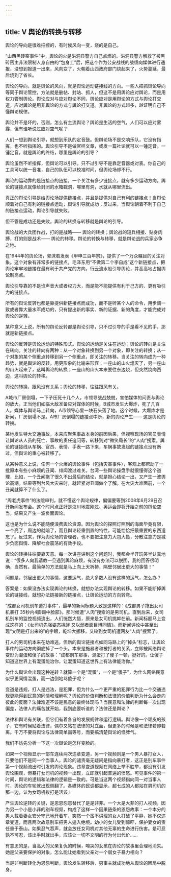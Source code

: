 ```yaml
---
---
---
```

title: Ⅴ 舆论的转换与转移
---

舆论的导向是很难把控的，有时候风向一变，烧的是自己。

“山西黑砖窑事件”中，舆论的火是洪洞县警方自己点燃的。洪洞县警方解救了被黑砖窑主非法限制人身自由的“包身工”后，把这个作为公安战线的战绩向媒体进行通报，没想到报道一出来，风向变了，火朝着山西政府部门烧起来了，火势蔓延，最后烧到了省长。

舆论的导向，就是舆论的风向，就是舆论运动链接线的方向。一些人把抓舆论导向等同于舆论管控，方法就是删帖、封站、抓人，但这不是用舆论应对舆论，而是用权力管制舆论。舆论应对与应对舆论不同，舆论应对是用舆论的方式与舆论打交道，应对舆论是用非舆论的方式与舆论打交道。非舆论的方式越多，越证明自己不懂舆论规律。

舆论并不是坏的，否则，怎么有主流舆论？舆论是生活的空气，人们可以应对雾霾，但有谁听说过应对空气呢？

人们一想到舆论引导，就想到乐队的定音鼓。但舆论场不是交响乐队，它没有指挥，也不听指挥的。舆论引导不是做官样文章，或发一篇社论就可以一锤定音。一锤定音，就是舆论的终结，哪里是舆论的引导？

舆论虽然不听指挥，但舆论可以引导。只不过引导不是靠定音器或对表。你自己的工具可以统一音准，自己的队伍可以校准时间，但舆论场却不行。

舆论的运动靠的是链接点的链接，一个关注有多少链接点，就有多少运动方向。舆论的链接点就像给封闭的水箱戳洞，哪里有洞，水就从哪里流出。

真正的舆论引导是给舆论场提供链接点，并且是提供对自己有利的链接点！当舆论顺着对自己有利的链接点运动，舆论引导就成功；反过来，当舆论朝着不利于自己的链接点运动，舆论引导就失败。

但不管是成功还是失败，舆论的转换与转移就是舆论的引导。

舆论战的大兵团作战，打的是战略—— 舆论的转换；舆论战的短兵相接、贴身肉搏，打的则是战术—— 舆论的转移。舆论的转换与转移，就是舆论战的兵家必争之地。

在1944年的舆论场，郭沫若发表《甲申三百年祭》，提供了一个万众瞩目的关注对象。这个对象有非常多的链接点，毛泽东用“不做第二个李自成”这个新链接点，把舆论牢牢地链接在最有利于共产党的方向，行云流水般引导舆论，并高高地占据舆论制高点。

舆论引导靠的不是谁声音大或者权力大，而是能不能提供有利于己方的、更有吸引力的链接点。

所有的舆论反转也都是靠提供新链接点而成功，而不是听某个人的命令，用步调一致或者靠大量水军成功的，只有提出新的事实、新的证据、新的角度，才能完成对舆论的逆转。

某种意义上说，所有的舆论反转都是舆论引导，只不过引导的手是看不见的手，那就是新链接点。

舆论的反转是舆论运动的特殊形式。舆论的运动是关注在运动；舆论的转向是关注在转向。关注的转向有两种：从一个对象转换到另一个对象，即关注的转换；从一个对象的某个侧重点转移到另一个侧重点，即关注的转移。当关注的转向成为一种趋势，就是舆论的反转。用更形象的比喻来形容：一座山的山火熄灭了，另一座山的山火起来了，这叫舆论的转换；一座山的山火本来要往东边烧，但突然烧向西边，这叫舆论的转移。

舆论的转换，跟风没有关系；舆论的转移，往往跟风有关。

A城市厂房倒塌，一下子压死十几个人，市领导战战兢兢，害怕媒体的问责与舆论的放大。正当他们如临大敌准备应对媒体的时候，B城市发生大爆炸，死了几百人。媒体与舆论马上转向，A市领导心里一块石头落了地。这个时候，大爆炸才是新闻，厂房倒塌不是。A市厂房倒塌的链接点中断，新的舆论产生—— 这是舆论的转换。

某地发生特大交通事故，本来应聚焦事故本身的前因后果，但视察现场的官员表情让舆论从人员的死亡、事故的责任追问等，转移到对“微笑局长”的“人肉”搜索。舆论的链接线从车祸、官员、表情、手表一路下来，车祸事故发起的链接点没有断过，但舆论的重心被转移了。

从某种意义上说，任何一个火爆的舆论事件（包括灾害事件），客观上都帮助了一批原本有些小麻烦的丑闻、绯闻渡过难关。台湾一些舆论操盘手就很懂得这个道理，比如，一个丑闻拖了很久不出最后的结论，就是担心结论一出，又产生一波舆论高潮。结果等到台风大灾来时，就赶紧对丑闻做个了解。在大灾大难面前，一个丑闻就算不了什么了。

“周老虎事件”的法院审判，就不懂这个舆论规律，偏偏要等到2008年6月29日召开新闻发布会。这个时间点正好是汶川地震刚过、奥运会即将开始之前的舆论空当，结果又产生一波负面舆论。

这也是为什么说不能随便浪费舆论资源。因为舆论的探照灯照到的海面毕竟有限，一个亮了，周边的就暗了，而且舆论轻重倒置的特性，可能恰恰把最重要的东西遗忘了。反过来，作为舆论场的管理者，也不要把注意力大包大揽，分散注意力是减少负面舆情、降解社会震荡的有效手段。

舆论的转换往往要靠天意。每一次讲座讲到这个问题时，我都会半开玩笑半认真地说：“很多人向我请教一旦遇到舆论麻烦，有没有办法可以脱困，我的回答很明确，当然有。最简单的方法就是马上向上天祈祷，隔壁邻居出更大的事情！”

问题是，邻居出更大的事情，这要运气，绝大多数人没有这样的运气，怎么办？

答案是：如果没办法实现舆论的转换，就想办法实现舆论的转移。如果不能断掉舆论的链接线，就想办法链接新的链接点，让舆论运动的方向转弯。

“成都女司机别车遭打事件”，最早的新闻标题大致是这样的：《成都男子拖出女司机暴打 35秒内4脚踢中脸部》。那时候遭“人肉”搜索的是男司机。直到后来，女司机别车的监控视频流出，人们恍然大悟，原来是女司机挑衅在前。新闻标题马上变成这样的：《女司机先强姿态挑衅 又以弱者面目博同情》。而新闻评论中甚至出现“文明是打出来的”的字眼，乾坤大挪移，又轮到女司机遭网友“人肉”搜索了。

打人的男司机本来在劫难逃，但新的舆论链接点如同马路上的“掉头”标志，让舆论事件的运动方向彻底掉了一个头。本来是施暴者和被打者的关系，立即被网络舆论变形为混蛋和傻子的故事：“成都别车那事，混蛋打了傻子一顿，挺好的。让傻子知道这世界上有混蛋能治你，让混蛋知道这世界上有法律能治你。”

为什么舆论会出现这种逆转？就算一个是“混蛋”，一个是“傻子”，为什么网络民意似乎更同情混蛋，而一边倒地骂傻子呢？

变道是违规，打人是违法，是犯罪，但为什么一个更严重的犯罪行为比一个交通违规更能得到民意的同情和理解呢？舆论的价值判断和法律的价值判断为什么会走向彼此的反面？法律难道不该是民意的最终体现吗？当民意和法律的判断每一次出现偏差，法律人的痛苦就开始，我到底要听谁的？法律还是舆论？

法律和舆论有关联，但它们有着各自的发展规律和运行逻辑。舆论像一个顽皮的孩子，它有时候贴着法律，偶尔又站在法律的对立面，但更多的时候是和法律若即若离。千万不要将舆论与法律简单画等号，而要搞清楚舆论的怪脾气。

我们不妨先分析一下这一次舆论是怎样变脸的。

如果一个视频显示一部车连续两次违章变道，另一个视频则是一个男人暴打女人，只要他们不是同一个当事人，舆论的谴责毫无疑问是指向暴打者，这正是别车事件第一个视频流出时引发的舆论现象。违章变道视频在网络上举不胜举，都没有引发舆论围观，但暴打女司机的视频一出现，立即就引起普遍的愤怒。可见事件的第一时间，舆论的逻辑和法律的逻辑是一致的。可是当这两个视频指向同一对当事人时，舆论的车轮就出现侧翻了。各媒体的民调都显示，超七成的人都站在男司机的那一边，认为女司机挨打是活该！

产生舆论逆转的关键，是恩恩怨怨替代了是是非非。一个大是大非的打人视频，因为另一个小是小非的别车视频，构成了这样一个因果链条的恩怨故事：一个本分的男人载着妻女安分守己地开着车，突然一个蛮不讲理的女人打破了平静，她不仅违章变道，而且两次故意别车把男人逼入绝境。幼小的女儿受到惊吓，保护妻女的责任重于泰山。如果忍气吞声，就会放任女司机对其他无辜的生命进行伤害。是可忍孰不可忍，该出手时就出手，应该让一切不文明的行为付出代价……

有意思的是，当高大的父亲复仇的时候，啼哭的女孩在舆论的故事里合理地消失。她是父亲要保护的对象，怎么能让她看到父亲对一个弱女子暴力相向？

当是非判断转化为恩怨判断，舆论发生转移后，男事主就成功地从舆论的困局中脱身。